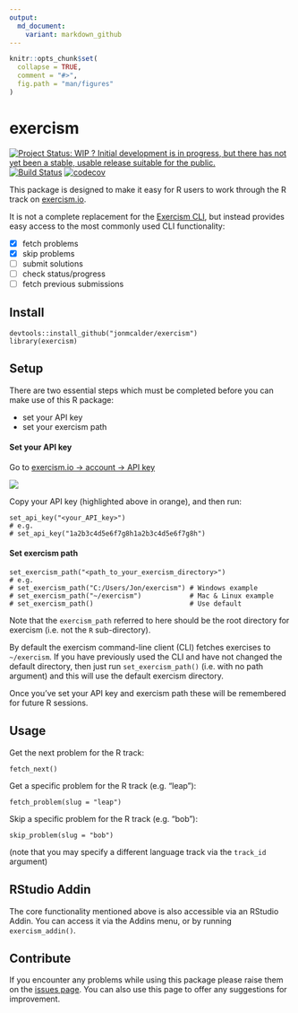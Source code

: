 ```yaml
---
output:
  md_document:
    variant: markdown_github
---
```


<!-- README.md is generated from README.Rmd. Please edit that file -->

```r
knitr::opts_chunk$set(
  collapse = TRUE,
  comment = "#>",
  fig.path = "man/figures"
)
```

# exercism

[![Project Status: WIP ? Initial development is in progress, but there has not yet been a stable, usable release suitable for the public.](http://www.repostatus.org/badges/latest/wip.svg)](http://www.repostatus.org/#wip)
[![Build Status](https://travis-ci.org/jonmcalder/exercism.svg?branch=master)](https://travis-ci.org/jonmcalder/exercism)
[![codecov](https://codecov.io/gh/jonmcalder/exercism/branch/master/graph/badge.svg)](https://codecov.io/gh/jonmcalder/exercism)


This package is designed to make it easy for R users to work through the R track on [exercism.io](http://exercism.io).

It is not a complete replacement for the [Exercism CLI](http://exercism.io/clients/cli), but instead provides easy access to the most commonly used CLI functionality:

- [x] fetch problems
- [x] skip problems
- [ ] submit solutions
- [ ] check status/progress
- [ ] fetch previous submissions

## Install

```
devtools::install_github("jonmcalder/exercism")
library(exercism)
```

## Setup

There are two essential steps which must be completed before you can make use of 
this R package:

- set your API key
- set your exercism path

#### Set your API key

Go to [exercism.io -> account -> API key](http://exercism.io/account/key)

<img src="man/figures/api_key.png" />

Copy your API key (highlighted above in orange), and then run:

```
set_api_key("<your_API_key>")
# e.g.
# set_api_key("1a2b3c4d5e6f7g8h1a2b3c4d5e6f7g8h")
```

#### Set exercism path
```
set_exercism_path("<path_to_your_exercism_directory>")
# e.g. 
# set_exercism_path("C:/Users/Jon/exercism") # Windows example
# set_exercism_path("~/exercism")            # Mac & Linux example
# set_exercism_path()                        # Use default
```
Note that the `exercism_path` referred to here should be the root directory for 
exercism (i.e. not the `R` sub-directory).

By default the exercism command-line client (CLI) fetches exercises to 
`~/exercism`. If you have previously used the CLI and have not changed the 
default directory, then just run `set_exercism_path()` (i.e. with no 
path argument) and this will use the default exercism directory.

Once you've set your API key and exercism path these will be remembered for future R sessions.

## Usage

Get the next problem for the R track:

```
fetch_next()
```

Get a specific problem for the R track (e.g. "leap"):

```
fetch_problem(slug = "leap")
```

Skip a specific problem for the R track (e.g. "bob"):

```
skip_problem(slug = "bob")
```

(note that you may specify a different language track via the `track_id` argument)

## RStudio Addin

The core functionality mentioned above is also accessible via an RStudio Addin. 
You can access it via the Addins menu, or by running `exercism_addin()`.

## Contribute

If you encounter any problems while using this package please raise them on the [issues page](https://github.com/jonmcalder/exercism/issues). You can also use this page to offer any suggestions for improvement.

